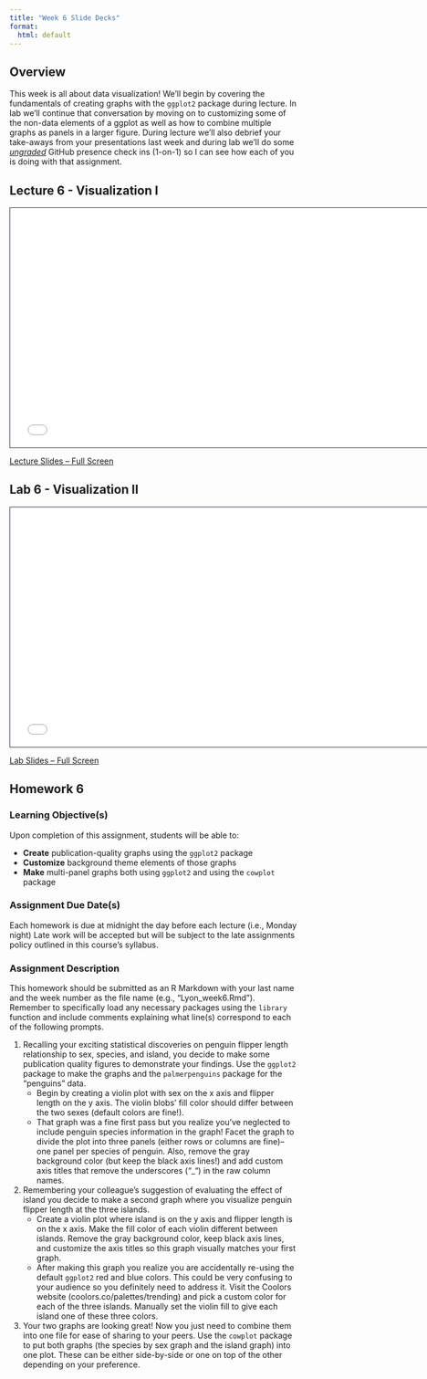 ```yaml
---
title: "Week 6 Slide Decks"
format:
  html: default
---
```


## Overview

This week is all about data visualization! We'll begin by covering the fundamentals of creating graphs with the `ggplot2` package during lecture. In lab we'll continue that conversation by moving on to customizing some of the non-data elements of a ggplot as well as how to combine multiple graphs as panels in a larger figure. During lecture we'll also debrief your take-aways from your presentations last week and during lab we'll do some <u>_ungraded_</u> GitHub presence check ins (1-on-1) so I can see how each of you is doing with that assignment.

## Lecture 6 - Visualization I

```{=html}
<iframe class="slide-deck" src="slides_6a.html" height="420" width="750" style="border: 1px solid #2e3846;"></iframe>
```

[Lecture Slides -- Full Screen](slides_6a.qmd)

## Lab 6 - Visualization II

```{=html}
<iframe class="slide-deck" src="slides_6b.html" height="420" width="750" style="border: 1px solid #2e3846;"></iframe>
```

[Lab Slides -- Full Screen](slides_6b.qmd)

## Homework 6

### Learning Objective(s)

Upon completion of this assignment, students will be able to:

- **Create** publication-quality graphs using the `ggplot2` package
- **Customize** background theme elements of those graphs
- **Make** multi-panel graphs both using `ggplot2` and using the `cowplot` package

### Assignment Due Date(s)

Each homework is due at midnight the day before each lecture (i.e., Monday night) Late work will be accepted but will be subject to the late assignments policy outlined in this course's syllabus.

### Assignment Description

This homework should be submitted as an R Markdown with your last name and the week number as the file name (e.g., "Lyon_week6.Rmd"). Remember to specifically load any necessary packages using the `library` function and include comments explaining what line(s) correspond to each of the following prompts.

1. Recalling your exciting statistical discoveries on penguin flipper length relationship to sex, species, and island, you decide to make some publication quality figures to demonstrate your findings. Use the `ggplot2` package to make the graphs and the `palmerpenguins` package for the "penguins" data.
    - Begin by creating a violin plot with sex on the x axis and flipper length on the y axis. The violin blobs' fill color should differ between the two sexes (default colors are fine!).
    - That graph was a fine first pass but you realize you've neglected to include penguin species information in the graph! Facet the graph to divide the plot into three panels (either rows or columns are fine)--one panel per species of penguin. Also, remove the gray background color (but keep the black axis lines!) and add custom axis titles that remove the underscores ("_") in the raw column names.

2. Remembering your colleague's suggestion of evaluating the effect of island you decide to make a second graph where you visualize penguin flipper length at the three islands.
    - Create a violin plot where island is on the y axis and flipper length is on the x axis. Make the fill color of each violin different between islands. Remove the gray background color, keep black axis lines, and customize the axis titles so this graph visually matches your first graph.
    - After making this graph you realize you are accidentally re-using the default `ggplot2` red and blue colors. This could be very confusing to your audience so you definitely need to address it. Visit the Coolors website (coolors.co/palettes/trending) and pick a custom color for each of the three islands. Manually set the violin fill to give each island one of these three colors.

3. Your two graphs are looking great! Now you just need to combine them into one file for ease of sharing to your peers. Use the `cowplot` package to put both graphs (the species by sex graph and the island graph) into one plot. These can be either side-by-side or one on top of the other depending on your preference.
